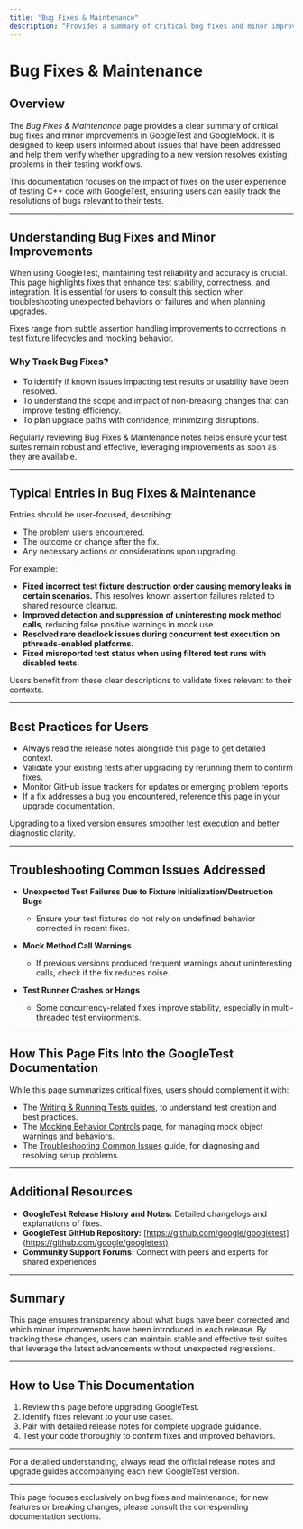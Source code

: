 ```yaml
---
title: "Bug Fixes & Maintenance"
description: "Provides a summary of critical bug fixes and minor improvements, ensuring users have visibility into what issues have been addressed and can verify if an upgrade resolves their problems."
---
```


# Bug Fixes & Maintenance

## Overview

The *Bug Fixes & Maintenance* page provides a clear summary of critical bug fixes and minor improvements in GoogleTest and GoogleMock. It is designed to keep users informed about issues that have been addressed and help them verify whether upgrading to a new version resolves existing problems in their testing workflows.

This documentation focuses on the impact of fixes on the user experience of testing C++ code with GoogleTest, ensuring users can easily track the resolutions of bugs relevant to their tests.

---

## Understanding Bug Fixes and Minor Improvements

When using GoogleTest, maintaining test reliability and accuracy is crucial. This page highlights fixes that enhance test stability, correctness, and integration. It is essential for users to consult this section when troubleshooting unexpected behaviors or failures and when planning upgrades.

Fixes range from subtle assertion handling improvements to corrections in test fixture lifecycles and mocking behavior.

### Why Track Bug Fixes?

- To identify if known issues impacting test results or usability have been resolved.
- To understand the scope and impact of non-breaking changes that can improve testing efficiency.
- To plan upgrade paths with confidence, minimizing disruptions.

<Tip>
Regularly reviewing Bug Fixes & Maintenance notes helps ensure your test suites remain robust and effective, leveraging improvements as soon as they are available.
</Tip>

---

## Typical Entries in Bug Fixes & Maintenance

Entries should be user-focused, describing:

- The problem users encountered.
- The outcome or change after the fix.
- Any necessary actions or considerations upon upgrading.

For example:

- **Fixed incorrect test fixture destruction order causing memory leaks in certain scenarios.** This resolves known assertion failures related to shared resource cleanup.
- **Improved detection and suppression of uninteresting mock method calls**, reducing false positive warnings in mock use.
- **Resolved rare deadlock issues during concurrent test execution on pthreads-enabled platforms.**
- **Fixed misreported test status when using filtered test runs with disabled tests.**

Users benefit from these clear descriptions to validate fixes relevant to their contexts.

---

## Best Practices for Users

- Always read the release notes alongside this page to get detailed context.
- Validate your existing tests after upgrading by rerunning them to confirm fixes.
- Monitor GitHub issue trackers for updates or emerging problem reports.
- If a fix addresses a bug you encountered, reference this page in your upgrade documentation.

<Check>
Upgrading to a fixed version ensures smoother test execution and better diagnostic clarity.
</Check>

---

## Troubleshooting Common Issues Addressed

- **Unexpected Test Failures Due to Fixture Initialization/Destruction Bugs**
  - Ensure your test fixtures do not rely on undefined behavior corrected in recent fixes.

- **Mock Method Call Warnings**
  - If previous versions produced frequent warnings about uninteresting calls, check if the fix reduces noise.

- **Test Runner Crashes or Hangs**
  - Some concurrency-related fixes improve stability, especially in multi-threaded test environments.

---

## How This Page Fits Into the GoogleTest Documentation

While this page summarizes critical fixes, users should complement it with:

- The [Writing & Running Tests guides](https://github.com/google/googletest/tree/main/docs/guides/writing-tests), to understand test creation and best practices.
- The [Mocking Behavior Controls](https://github.com/google/googletest/tree/main/docs/api-reference/mocking-framework/mock-behavior-controls) page, for managing mock object warnings and behaviors.
- The [Troubleshooting Common Issues](https://github.com/google/googletest/tree/main/docs/getting-started/troubleshooting-validation/troubleshooting-common-issues) guide, for diagnosing and resolving setup problems.

---

## Additional Resources

- **GoogleTest Release History and Notes:** Detailed changelogs and explanations of fixes.
- **GoogleTest GitHub Repository:** [https://github.com/google/googletest](https://github.com/google/googletest)
- **Community Support Forums:** Connect with peers and experts for shared experiences

---

## Summary

This page ensures transparency about what bugs have been corrected and which minor improvements have been introduced in each release. By tracking these changes, users can maintain stable and effective test suites that leverage the latest advancements without unexpected regressions.

---

## How to Use This Documentation

1. Review this page before upgrading GoogleTest.
2. Identify fixes relevant to your use cases.
3. Pair with detailed release notes for complete upgrade guidance.
4. Test your code thoroughly to confirm fixes and improved behaviors.

---

For a detailed understanding, always read the official release notes and upgrade guides accompanying each new GoogleTest version.

---

<Note>
This page focuses exclusively on bug fixes and maintenance; for new features or breaking changes, please consult the corresponding documentation sections.
</Note>
